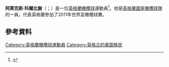 {{expand|time=2015-11-25T03:28:02+00:00}}
'''阿萊克斯·科爾比謝'''（{{lang-en|Alex Corbisiero}}；{{bd|1988年|8月30日}}）是一位[[英格蘭|英格蘭]][[橄欖球|橄欖球]]運動員<ref>{{cite web|url=http://www.espn.co.uk/scrum/rugby/story/184495.html |title=Corbisiero added to Lions squad |publisher=Espn.co.uk |date= |accessdate=20 June 2013}}</ref>。他是[[英格蘭國家橄欖球隊|英格蘭國家橄欖球隊]]的一員，代表英格蘭參加了2011年世界盃橄欖球賽。
==參考資料==
{{Reflist}}
[[Category:英格蘭橄欖球運動員|Category:英格蘭橄欖球運動員]]
[[Category:英格兰的美国移民|Category:英格兰的美国移民]]